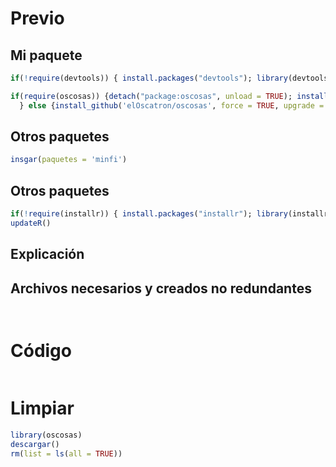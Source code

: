 # Previo
## Mi paquete
```r
if(!require(devtools)) { install.packages("devtools"); library(devtools) }

if(require(oscosas)) {detach("package:oscosas", unload = TRUE); install_github('elOscatron/oscosas', force = TRUE, upgrade = FALSE); library(oscosas)
  } else {install_github('elOscatron/oscosas', force = TRUE, upgrade = TRUE); library(oscosas)}
```

## Otros paquetes
```r
insgar(paquetes = 'minfi')
```

## Otros paquetes
```r
if(!require(installr)) { install.packages("installr"); library(installr) }
updateR()
```

## Explicación

## Archivos necesarios y creados no redundantes
```r

```


```r

```


# Código
```r

```


# Limpiar
```r
library(oscosas)
descargar()
rm(list = ls(all = TRUE))
```


